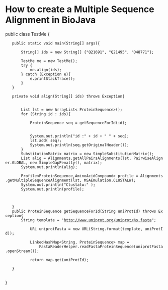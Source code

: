 = How to create a Multiple Sequence Alignment in BioJava =

<java>

public class TestMe {
	public static void main(String[] args){
		
		String[] ids = new String[] {"Q21691", "Q21495", "O48771"};
		
		TestMe me = new TestMe();
		try {
			me.align(ids);
		} catch (Exception e){
			e.printStackTrace();
		}
	}

	private void align(String[] ids) throws Exception{
		
		
		List<ProteinSequence> lst = new ArrayList< ProteinSequence>();
		for (String id : ids){
		
			ProteinSequence seq = getSequenceForId(id);
				
			
			System.out.println("id :" + id + " " + seq);
			lst.add( seq);
			System.out.println(seq.getOriginalHeader());
		}
		SubstitutionMatrix<AminoAcidCompound> matrix = new SimpleSubstitutionMatrix<AminoAcidCompound>();
		List alig = Alignments.getAllPairsAlignments(lst, PairwiseAligner.GLOBAL, new SimpleGapPenalty(), matrix);
		System.out.println(alig);
		
		Profile<ProteinSequence,AminoAcidCompound> profile = Alignments.getMultipleSequenceAlignment(lst, MSAEmulation.CLUSTALW);
		System.out.println("Clustalw:" );
		System.out.println(profile);
		
		
		
	}
	public ProteinSequence getSequenceForId(String uniProtId) throws Exception{
		String template = "http://www.uniprot.org/uniprot/%s.fasta";
		
			URL uniprotFasta = new URL(String.format(template, uniProtId));
			
			LinkedHashMap<String, ProteinSequence> map = 
				FastaReaderHelper.readFastaProteinSequence(uniprotFasta.openStream());
			
			return map.get(uniProtId);
			
	}
	
}

</java>